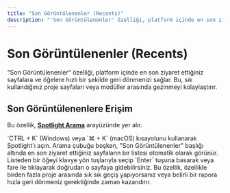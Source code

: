 ```yaml
---
title: "Son Görüntülenenler (Recents)"
description: "'Son Görüntülenenler' özelliği, platform içinde en son ziyaret ettiğiniz sayfalara ve öğelere hızlı bir şekilde geri dönmenizi sağlar."
---
```


# Son Görüntülenenler (Recents)

"Son Görüntülenenler" özelliği, platform içinde en son ziyaret ettiğiniz sayfalara ve öğelere hızlı bir şekilde geri dönmenizi sağlar. Bu, sık kullandığınız proje sayfaları veya modüller arasında gezinmeyi kolaylaştırır.

## Son Görüntülenenlere Erişim

Bu özellik, **[Spotlight Arama](/tr/genel-ozellikler/spotlight-arama)** arayüzünde yer alır.

<Steps>
  <Step title="Spotlight'ı Açın">
    `CTRL + K` (Windows) veya `⌘ + K` (macOS) kısayolunu kullanarak Spotlight'ı açın.
  </Step>
  <Step title="Listeyi Görüntüleyin">
    Arama çubuğu boşken, "Son Görüntülenenler" başlığı altında en son ziyaret ettiğiniz sayfaların bir listesi otomatik olarak görünür.
  </Step>
  <Step title="Sayfaya Gidin">
    Listeden bir öğeyi klavye yön tuşlarıyla seçip `Enter` tuşuna basarak veya fare ile tıklayarak doğrudan o sayfaya gidebilirsiniz.
  </Step>
</Steps>

<Info>
Bu özellik, özellikle birden fazla proje arasında sık sık geçiş yapıyorsanız veya belirli bir rapora hızla geri dönmeniz gerektiğinde zaman kazandırır.
</Info>
